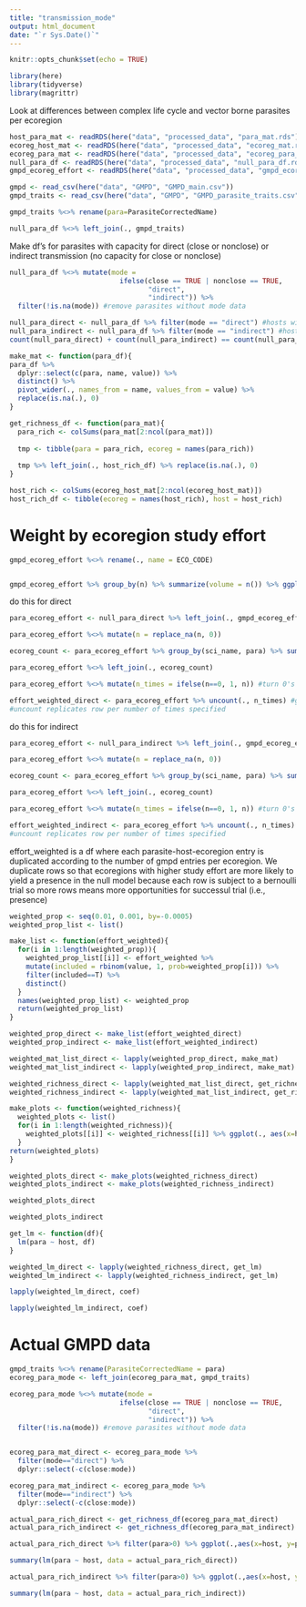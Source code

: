 ```yaml
---
title: "transmission_mode"
output: html_document
date: "`r Sys.Date()`"
---
```


```r
knitr::opts_chunk$set(echo = TRUE)
```

```r
library(here)
library(tidyverse)
library(magrittr)
```


Look at differences between complex life cycle and vector borne parasites per ecoregion



```r
host_para_mat <- readRDS(here("data", "processed_data", "para_mat.rds"))
ecoreg_host_mat <- readRDS(here("data", "processed_data", "ecoreg_mat.rds"))
ecoreg_para_mat <- readRDS(here("data", "processed_data", "ecoreg_para_mat.rds"))
null_para_df <- readRDS(here("data", "processed_data", "null_para_df.rds"))
gmpd_ecoreg_effort <- readRDS(here("data", "processed_data", "gmpd_ecoreg_effort.rds"))

gmpd <- read_csv(here("data", "GMPD", "GMPD_main.csv"))
gmpd_traits <- read_csv(here("data", "GMPD", "GMPD_parasite_traits.csv"))
```
```r
gmpd_traits %<>% rename(para=ParasiteCorrectedName)
```


```r
null_para_df %<>% left_join(., gmpd_traits)
```


Make df's for parasites with capacity for direct (close or nonclose) or indirect transmission (no capacity for close or nonclose)

```r
null_para_df %<>% mutate(mode = 
                           ifelse(close == TRUE | nonclose == TRUE,
                                  "direct",
                                  "indirect")) %>%
  filter(!is.na(mode)) #remove parasites without mode data

null_para_direct <- null_para_df %>% filter(mode == "direct") #hosts with capacity for close or nonclose transmission
null_para_indirect <- null_para_df %>% filter(mode == "indirect") #hosts without capacity for close or nonclose transmission
count(null_para_direct) + count(null_para_indirect) == count(null_para_df) #test


```

```r
make_mat <- function(para_df){
para_df %>% 
  dplyr::select(c(para, name, value)) %>% 
  distinct() %>% 
  pivot_wider(., names_from = name, values_from = value) %>%
  replace(is.na(.), 0)
}
```


```r
get_richness_df <- function(para_mat){
  para_rich <- colSums(para_mat[2:ncol(para_mat)])
  
  tmp <- tibble(para = para_rich, ecoreg = names(para_rich))
  
  tmp %>% left_join(., host_rich_df) %>% replace(is.na(.), 0)
}
```

```r
host_rich <- colSums(ecoreg_host_mat[2:ncol(ecoreg_host_mat)])
host_rich_df <- tibble(ecoreg = names(host_rich), host = host_rich)
```




# Weight by ecoregion study effort


```r
gmpd_ecoreg_effort %<>% rename(., name = ECO_CODE)


gmpd_ecoreg_effort %>% group_by(n) %>% summarize(volume = n()) %>% ggplot(., aes(x=volume)) + geom_histogram(binwidth = 1)
```

do this for direct
```r
para_ecoreg_effort <- null_para_direct %>% left_join(., gmpd_ecoreg_effort) 

para_ecoreg_effort %<>% mutate(n = replace_na(n, 0))

ecoreg_count <- para_ecoreg_effort %>% group_by(sci_name, para) %>% summarize(ecoreg_count = n()) %>% ungroup()

para_ecoreg_effort %<>% left_join(., ecoreg_count)

para_ecoreg_effort %<>% mutate(n_times = ifelse(n==0, 1, n)) #turn 0's into 1's for replicate count

effort_weighted_direct <- para_ecoreg_effort %>% uncount(., n_times) #generate row per citation from ecoreg_count
#uncount replicates row per number of times specified
```

do this for indirect
```r
para_ecoreg_effort <- null_para_indirect %>% left_join(., gmpd_ecoreg_effort) 

para_ecoreg_effort %<>% mutate(n = replace_na(n, 0))

ecoreg_count <- para_ecoreg_effort %>% group_by(sci_name, para) %>% summarize(ecoreg_count = n()) %>% ungroup()

para_ecoreg_effort %<>% left_join(., ecoreg_count)

para_ecoreg_effort %<>% mutate(n_times = ifelse(n==0, 1, n)) #turn 0's into 1's for replicate count

effort_weighted_indirect <- para_ecoreg_effort %>% uncount(., n_times) #generate row per citation from ecoreg_count
#uncount replicates row per number of times specified
```

effort_weighted is a df where each parasite-host-ecoregion entry is duplicated according to the number of gmpd entries per ecoregion. We duplicate rows so that ecoregions with higher study effort are more likely to yield a presence in the null model because each row is subject to a bernoulli trial so more rows means more opportunities for successul trial (i.e., presence)
```r
weighted_prop <- seq(0.01, 0.001, by=-0.0005)
weighted_prop_list <- list()

make_list <- function(effort_weighted){
  for(i in 1:length(weighted_prop)){
    weighted_prop_list[[i]] <- effort_weighted %>% 
    mutate(included = rbinom(value, 1, prob=weighted_prop[i])) %>% 
    filter(included==T) %>%
    distinct()
  }
  names(weighted_prop_list) <- weighted_prop
  return(weighted_prop_list)
}

weighted_prop_direct <- make_list(effort_weighted_direct)
weighted_prop_indirect <- make_list(effort_weighted_indirect)


```

```r
weighted_mat_list_direct <- lapply(weighted_prop_direct, make_mat)
weighted_mat_list_indirect <- lapply(weighted_prop_indirect, make_mat)

weighted_richness_direct <- lapply(weighted_mat_list_direct, get_richness_df)
weighted_richness_indirect <- lapply(weighted_mat_list_indirect, get_richness_df)  

make_plots <- function(weighted_richness){
  weighted_plots <- list()
  for(i in 1:length(weighted_richness)){
    weighted_plots[[i]] <- weighted_richness[[i]] %>% ggplot(., aes(x=host, y=para)) + geom_point() + geom_smooth(method = "lm") + labs(title = names(weighted_richness[i])) + xlim(0,65) + ylim(0,270)
  }
return(weighted_plots)
}

weighted_plots_direct <- make_plots(weighted_richness_direct)
weighted_plots_indirect <- make_plots(weighted_richness_indirect)
```

```r
weighted_plots_direct
```

```r
weighted_plots_indirect
```

```r
get_lm <- function(df){
  lm(para ~ host, df)
}
```


```r
weighted_lm_direct <- lapply(weighted_richness_direct, get_lm)
weighted_lm_indirect <- lapply(weighted_richness_indirect, get_lm)
```


```r
lapply(weighted_lm_direct, coef)
```

```r
lapply(weighted_lm_indirect, coef)
```


# Actual GMPD data


```r
gmpd_traits %<>% rename(ParasiteCorrectedName = para)
ecoreg_para_mode <- left_join(ecoreg_para_mat, gmpd_traits)

ecoreg_para_mode %<>% mutate(mode = 
                           ifelse(close == TRUE | nonclose == TRUE,
                                  "direct",
                                  "indirect")) %>%
  filter(!is.na(mode)) #remove parasites without mode data


ecoreg_para_mat_direct <- ecoreg_para_mode %>% 
  filter(mode=="direct") %>% 
  dplyr::select(-c(close:mode))

ecoreg_para_mat_indirect <- ecoreg_para_mode %>% 
  filter(mode=="indirect") %>% 
  dplyr::select(-c(close:mode))

actual_para_rich_direct <- get_richness_df(ecoreg_para_mat_direct)
actual_para_rich_indirect <- get_richness_df(ecoreg_para_mat_indirect)
```




```r
actual_para_rich_direct %>% filter(para>0) %>% ggplot(.,aes(x=host, y=para)) + geom_point() + geom_smooth(method="lm") + labs(title = "GMPD direct parasites")

summary(lm(para ~ host, data = actual_para_rich_direct))
```

```r
actual_para_rich_indirect %>% filter(para>0) %>% ggplot(.,aes(x=host, y=para)) + geom_point() + geom_smooth(method="lm") + labs(title = "GMPD indirect parasites")

summary(lm(para ~ host, data = actual_para_rich_indirect))
```

